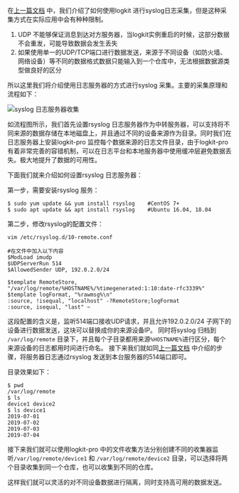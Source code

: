 在[上一篇文档](https://developer.qiniu.com/insight/manual/4678/syslog-scene) 中，我们介绍了如何使用logkit 进行syslog日志采集，但是这种采集方式在实际应用中会有种种限制。

1. UDP 不能够保证消息到达对方服务器，当logkit实例重启的时候，这部分数据不会重发，可能导致数据会发生丢失
2. 如果使用单一的UDP/TCP端口进行数据发送，来源于不同设备（如防火墙、网络设备）等不同的数据格式数据只能输入到一个仓库中，无法根据数据源类型做良好的区分

所以这里我们将介绍使用日志服务器的方式进行syslog 采集。主要的采集原理和流程如下：

![syslog 日志服务器收集](https://dn-odum9helk.qbox.me/Fuz44-oMg3eAcIwL00c2EU68t4Jy)

如流程图所示，我们首先设置rsyslog 日志服务器作为中转服务器，可以支持将不同来源的数据存储在本地磁盘上，并且通过不同的设备来源作为目录。同时我们在日志服务器上安装logkit-pro 监控每个数据来源的日志文件目录，由于logkit-pro 有着非常完善的容错机制，可以在日志平台和本地服务器中使用缓冲层避免数据丢失。极大地提升了数据的可用性。

下面我们就来介绍如何设置rsyslog 日志服务器：

第一步，需要安装rsyslog 服务：

```
$ sudo yum update && yum install rsyslog 	#CentOS 7+
$ sudo apt update && apt install rsyslog	#Ubuntu 16.04, 18.04
```

第二步，修改rsyslog的配置文件：

```
vim /etc/rsyslog.d/10-remote.conf 

#在文件中加入以下内容
$ModLoad imudp
$UDPServerRun 514
$AllowedSender UDP, 192.0.2.0/24

$template RemoteStore, "/var/log/remote/%HOSTNAME%/%timegenerated:1:10:date-rfc3339%"
$template logFormat, "%rawmsg%\n"
:source, !isequal, "localhost" -?RemoteStore;logFormat
:source, isequal, "last" ~
```

这段配置的含义是，监听514端口接收UDP请求，并且允许192.0.2.0/24 子网下的设备进行数据发送，这块可以替换成你的来源设备IP。
同时将syslog 归档到 `/var/log/remote` 目录下，并且每个子目录都用来源`%HOSTNAME%`进行区分，每个来源设备的日志都用时间进行命名。
接下来我们就如同[上一篇文档](https://developer.qiniu.com/insight/manual/4678/syslog-scene) 中介绍的步骤，将服务器日志通过rsyslog 发送到本台服务器的514端口即可。

目录效果如下：

```
$ pwd
/var/log/remote
$ ls 
device1 device2
$ ls device1
2019-07-01
2019-07-02
2019-07-03
2019-07-04
```

接下来我们就可以使用logkit-pro 中的文件收集方法分别创建不同的收集器监听`/var/log/remote/device1` 和 `/var/log/remote/device2` 目录，可以选择将两个目录收集到同一个仓库，也可以收集到不同的仓库。

这样我们就可以灵活的对不同设备数据进行隔离，同时支持高可用的数据发送。